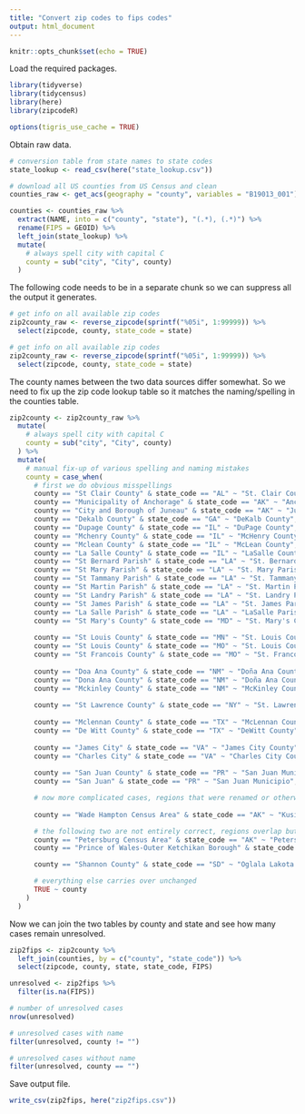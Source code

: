 ```yaml
---
title: "Convert zip codes to fips codes"
output: html_document
---
```


```r
knitr::opts_chunk$set(echo = TRUE)
```

Load the required packages.

```r
library(tidyverse)
library(tidycensus)
library(here)
library(zipcodeR)

options(tigris_use_cache = TRUE)
```

Obtain raw data.

```r
# conversion table from state names to state codes
state_lookup <- read_csv(here("state_lookup.csv"))

# download all US counties from US Census and clean
counties_raw <- get_acs(geography = "county", variables = "B19013_001")

counties <- counties_raw %>%
  extract(NAME, into = c("county", "state"), "(.*), (.*)") %>%
  rename(FIPS = GEOID) %>%
  left_join(state_lookup) %>%
  mutate(
    # always spell city with capital C
    county = sub("city", "City", county)
  )
```

The following code needs to be in a separate chunk so we can suppress all the output it generates.

```r
# get info on all available zip codes
zip2county_raw <- reverse_zipcode(sprintf("%05i", 1:99999)) %>%
  select(zipcode, county, state_code = state)
```

```r
# get info on all available zip codes
zip2county_raw <- reverse_zipcode(sprintf("%05i", 1:99999)) %>%
  select(zipcode, county, state_code = state)
```

The county names between the two data sources differ somewhat. So we need to fix up the zip code lookup table so it matches the naming/spelling in the counties table.

```r
zip2county <- zip2county_raw %>%
  mutate(
    # always spell city with capital C
    county = sub("city", "City", county)
  ) %>%
  mutate(
    # manual fix-up of various spelling and naming mistakes
    county = case_when(
      # first we do obvious misspellings
      county == "St Clair County" & state_code == "AL" ~ "St. Clair County",
      county == "Municipality of Anchorage" & state_code == "AK" ~ "Anchorage Municipality",
      county == "City and Borough of Juneau" & state_code == "AK" ~ "Juneau City and Borough",
      county == "Dekalb County" & state_code == "GA" ~ "DeKalb County",
      county == "Dupage County" & state_code == "IL" ~ "DuPage County",
      county == "Mchenry County" & state_code == "IL" ~ "McHenry County",
      county == "Mclean County" & state_code == "IL" ~ "McLean County",
      county == "La Salle County" & state_code == "IL" ~ "LaSalle County",
      county == "St Bernard Parish" & state_code == "LA" ~ "St. Bernard Parish",
      county == "St Mary Parish" & state_code == "LA" ~ "St. Mary Parish",
      county == "St Tammany Parish" & state_code == "LA" ~ "St. Tammany Parish",
      county == "St Martin Parish" & state_code == "LA" ~ "St. Martin Parish",
      county == "St Landry Parish" & state_code == "LA" ~ "St. Landry Parish",
      county == "St James Parish" & state_code == "LA" ~ "St. James Parish",
      county == "La Salle Parish" & state_code == "LA" ~ "LaSalle Parish",
      county == "St Mary's County" & state_code == "MD" ~ "St. Mary's County",
      
      county == "St Louis County" & state_code == "MN" ~ "St. Louis County",
      county == "St Louis County" & state_code == "MO" ~ "St. Louis County",
      county == "St Francois County" & state_code == "MO" ~ "St. Francois County",
      
      county == "Doa Ana County" & state_code == "NM" ~ "Doña Ana County",
      county == "Dona Ana County" & state_code == "NM" ~ "Doña Ana County",
      county == "Mckinley County" & state_code == "NM" ~ "McKinley County",
      
      county == "St Lawrence County" & state_code == "NY" ~ "St. Lawrence County",
      
      county == "Mclennan County" & state_code == "TX" ~ "McLennan County",
      county == "De Witt County" & state_code == "TX" ~ "DeWitt County",
      
      county == "James City" & state_code == "VA" ~ "James City County",
      county == "Charles City" & state_code == "VA" ~ "Charles City County",
            
      county == "San Juan County" & state_code == "PR" ~ "San Juan Municipio",
      county == "San Juan" & state_code == "PR" ~ "San Juan Municipio",

      # now more complicated cases, regions that were renamed or otherwise changed
            
      county == "Wade Hampton Census Area" & state_code == "AK" ~ "Kusilvak Census Area",

      # the following two are not entirely correct, regions overlap but aren't exactly the same between Petersburg Borough and Prince of Wales-Hyder Census area
      county == "Petersburg Census Area" & state_code == "AK" ~ "Petersburg Borough",
      county == "Prince of Wales-Outer Ketchikan Borough" & state_code == "AK" ~ "Prince of Wales-Hyder Census Area",

      county == "Shannon County" & state_code == "SD" ~ "Oglala Lakota County",

      # everything else carries over unchanged
      TRUE ~ county
    )
  )

```

Now we can join the two tables by county and state and see how many cases remain unresolved.

```r
zip2fips <- zip2county %>%
  left_join(counties, by = c("county", "state_code")) %>%
  select(zipcode, county, state, state_code, FIPS)

unresolved <- zip2fips %>%
  filter(is.na(FIPS))

# number of unresolved cases
nrow(unresolved)

# unresolved cases with name
filter(unresolved, county != "")

# unresolved cases without name
filter(unresolved, county == "")
```

Save output file.

```r
write_csv(zip2fips, here("zip2fips.csv"))
```
